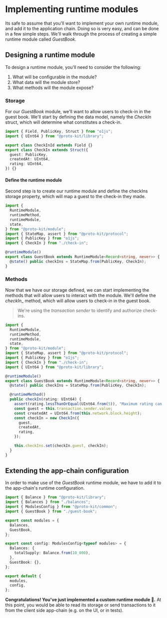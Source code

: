 # Implementing runtime modules

Its safe to assume that you'll want to implement your own runtime module, and add it to the application chain.
Doing so is very easy, and can be done in a few simple steps. We'll walk through the process of creating a simple
runtime module called _GuestBook_.

## Designing a runtime module

To design a runtime module, you'll need to consider the following:
1. What will be configurable in the module?
2. What data will the module store?
3. What methods will the module expose?

### Storage

For our _GuestBook_ module, we'll want to allow users to check-in in the guest book.
We'll start by defining the data model, namely the _CheckIn_ struct, which will determine what constitutes a check-in.

```typescript showLineNumbers filename="packages/chain/src/guest-book/check-in.ts"
import { Field, PublicKey, Struct } from "o1js";
import { UInt64 } from "@proto-kit/library";

export class CheckInId extends Field {}
export class CheckIn extends Struct({
  guest: PublicKey,
  createdAt: UInt64,
  rating: UInt64,
}) {}
```

#### Define the runtime module

Second step is to create our runtime module and define the checkIns storage property, which will map a guest to the check-in they made.

```typescript showLineNumbers {11-14} filename="packages/chain/src/guest-book/index.ts"
import {
  RuntimeModule,
  runtimeMethod,
  runtimeModule,
  state,
} from "@proto-kit/module";
import { StateMap, assert } from "@proto-kit/protocol";
import { PublicKey } from "o1js";
import { CheckIn } from "./check-in";

@runtimeModule()
export class GuestBook extends RuntimeModule<Record<string, never>> {
  @state() public checkIns = StateMap.from(PublicKey, CheckIn);
}
```

### Methods

Now that we have our storage defined, we can start implementing the methods that will allow users to interact with the module.
We'll define the _checkIn__ method, which will allow users to check-in in the guest book.

> We're using the _transaction sender_ to identify and authorize check-ins.

```typescript showLineNumbers {16-27} filename="packages/chain/src/guest-book/index.ts"
import {
  RuntimeModule,
  runtimeMethod,
  runtimeModule,
  state,
} from "@proto-kit/module";
import { StateMap, assert } from "@proto-kit/protocol";
import { PublicKey } from "o1js";
import { CheckIn } from "./check-in";
import { UInt64 } from "@proto-kit/library";

@runtimeModule()
export class GuestBook extends RuntimeModule<Record<string, never>> {
  @state() public checkIns = StateMap.from(PublicKey, CheckIn);

  @runtimeMethod()
  public checkIn(rating: UInt64) {
    assert(rating.lessThanOrEqual(UInt64.from(5)), "Maximum rating can be 5");
    const guest = this.transaction.sender.value;
    const createdAt = UInt64.from(this.network.block.height);
    const checkIn = new CheckIn({
      guest,
      createdAt,
      rating,
    });

    this.checkIns.set(checkIn.guest, checkIn);
  }
}
```

## Extending the app-chain configuration

In order to make use of the _GuestBook_ runtime module, we have to add it to the app-chain's runtime configuration.

```typescript showLineNumbers {8, 15} filename="packages/chain/src/runtime.ts"
import { Balance } from "@proto-kit/library";
import { Balances } from "./balances";
import { ModulesConfig } from "@proto-kit/common";
import { GuestBook } from "./guest-book";

export const modules = {
  Balances,
  GuestBook,
};

export const config: ModulesConfig<typeof modules> = {
  Balances: {
    totalSupply: Balance.from(10_000),
  },
  GuestBook: {},
};

export default {
  modules,
  config,
};

```

**Congratulations! You've just implemented a custom runtime module 🎉.** At this point, you would be
able to read its storage or send transactions to it from the client side app-chain (e.g. on the UI, or in tests).